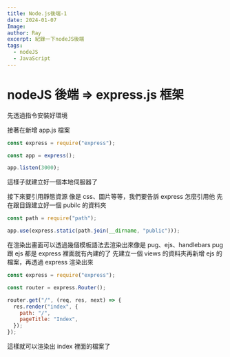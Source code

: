 ```yaml
---
title: Node.js後端-1
date: 2024-01-07
Image:
author: Ray
excerpt: 紀錄一下nodeJS後端
tags:
  - nodeJS
  - JavaScript
---
```


# nodeJS 後端 => express.js 框架

先透過指令安裝好環境

接著在新增 app.js 檔案

```javascript:index.js
const express = require("express");

const app = express();

app.listen(3000);
```

這樣子就建立好一個本地伺服器了

接下來要引用靜態資源 像是 css、圖片等等，我們要告訴 express 怎麼引用他
先在跟目錄建立好一個 pubilc 的資料夾

```javascript:index.js
const path = require("path");

app.use(express.static(path.join(__dirname, "public")));
```

在渲染出畫面可以透過幾個模板語法去渲染出來像是 pug、ejs、handlebars
pug 跟 ejs 都是 express 裡面就有內建的了
先建立一個 views 的資料夾再新增 ejs 的檔案，再透過 express 渲染出來

```javascript:index.js
const express = require("express");

const router = express.Router();

router.get("/", (req, res, next) => {
  res.render("index", {
    path: "/",
    pageTitle: "Index",
  });
});
```

這樣就可以渲染出 index 裡面的檔案了
